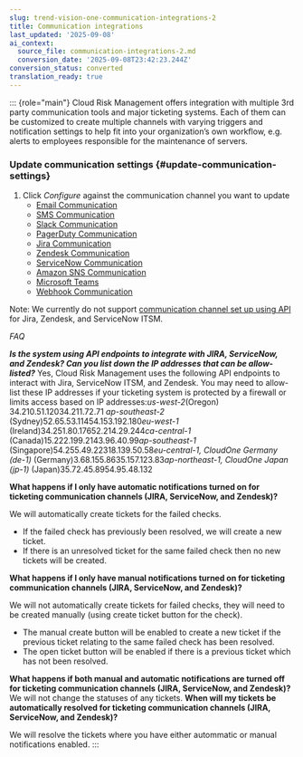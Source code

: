 ```yaml
---
slug: trend-vision-one-communication-integrations-2
title: Communication integrations
last_updated: '2025-09-08'
ai_context:
  source_file: communication-integrations-2.md
  conversion_date: '2025-09-08T23:42:23.244Z'
conversion_status: converted
translation_ready: true
---
```


::: {role="main"}
Cloud Risk Management offers integration with multiple 3rd party communication tools and major ticketing systems. Each of them can be customized to create multiple channels with varying triggers and notification settings to help fit into your organization’s own workflow, e.g. alerts to employees responsible for the maintenance of servers.

### Update communication settings {#update-communication-settings}

1.  Click *Configure* against the communication channel you want to update
    - [Email Communication](email-communication.mdx)
    - [SMS Communication](sms-communication.mdx)
    - [Slack Communication](slack-communication.mdx)
    - [PagerDuty Communication](pagerduty-communication.mdx)
    - [Jira Communication](jira-integration.mdx)
    - [Zendesk Communication](zendesk-communication.mdx)
    - [ServiceNow Communication](servicenow-communication.mdx)
    - [Amazon SNS Communication](amazon-sns-communication.mdx)
    - [Microsoft Teams](microsoft-teams-communication.mdx)
    - [Webhook Communication](webhook-communication.mdx)

Note: We currently do not support [communication channel set up using API](https://github.com/cloudconformity/documentation-api/blob/master/Settings.mdx) for Jira, Zendesk, and ServiceNow ITSM.

*FAQ*

***Is the system using API endpoints to integrate with JIRA, ServiceNow, and Zendesk? Can you list down the IP addresses that can be allow-listed?*** Yes, Cloud Risk Management uses the following API endpoints to interact with Jira, ServiceNow ITSM, and Zendesk. You may need to allow-list these IP addresses if your ticketing system is protected by a firewall or limits access based on IP addresses:*us-west-2*(Oregon) 34.210.51.12034.211.72.71 *ap-southeast-2* (Sydney)52.65.53.11454.153.192.180*eu-west-1* (Ireland)34.251.80.17652.214.29.244*ca-central-1* (Canada)15.222.199.2143.96.40.99*ap-southeast-1* (Singapore)54.255.49.22318.139.50.58*eu-central-1, CloudOne Germany (de-1)* (Germany)3.68.155.8635.157.123.83*ap-northeast-1, CloudOne Japan (jp-1)* (Japan)35.72.45.8954.95.48.132

**What happens if I only have automatic notifications turned on for ticketing communication channels (JIRA, ServiceNow, and Zendesk)?**

We will automatically create tickets for the failed checks.

- If the failed check has previously been resolved, we will create a new ticket.
- If there is an unresolved ticket for the same failed check then no new tickets will be created.

**What happens if I only have manual notifications turned on for ticketing communication channels (JIRA, ServiceNow, and Zendesk)?**

We will not automatically create tickets for failed checks, they will need to be created manually (using create ticket button for the check).

- The manual create button will be enabled to create a new ticket if the previous ticket relating to the same failed check has been resolved.
- The open ticket button will be enabled if there is a previous ticket which has not been resolved.

**What happens if both manual and automatic notifications are turned off for ticketing communication channels (JIRA, ServiceNow, and Zendesk)?** We will not change the statuses of any tickets. **When will my tickets be automatically resolved for ticketing communication channels (JIRA, ServiceNow, and Zendesk)?**

We will resolve the tickets where you have either autommatic or manual notifications enabled.
:::
